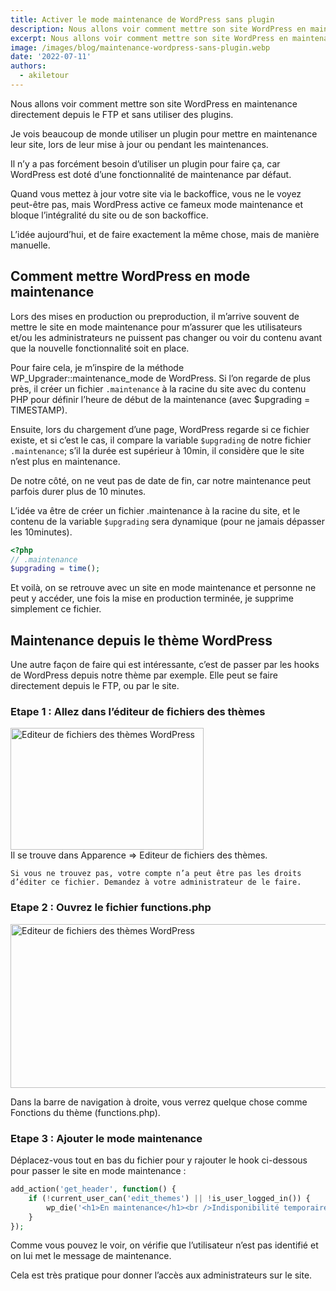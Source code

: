 ```yaml
---
title: Activer le mode maintenance de WordPress sans plugin
description: Nous allons voir comment mettre son site WordPress en maintenance directement depuis le FTP et sans utiliser des plugins.
excerpt: Nous allons voir comment mettre son site WordPress en maintenance directement depuis le FTP et sans utiliser des plugins. Je vois beaucoup de monde utiliser un plugin pour mettre en maintenance leur site, lors de leur mise à jour ou pendant les maintenances. Il n’y a pas forcément besoin d’utiliser un plugin pour faire ça...
image: /images/blog/maintenance-wordpress-sans-plugin.webp
date: '2022-07-11'
authors:
  - akiletour
---
```


<Callout>
  Nous allons voir comment mettre son site WordPress en maintenance directement
  depuis le FTP et sans utiliser des plugins.
</Callout>

Je vois beaucoup de monde utiliser un plugin pour mettre en maintenance leur site, lors de leur mise à jour ou pendant les maintenances.

Il n’y a pas forcément besoin d’utiliser un plugin pour faire ça, car WordPress est doté d’une fonctionnalité de maintenance par défaut.

Quand vous mettez à jour votre site via le backoffice, vous ne le voyez peut-être pas, mais WordPress active ce fameux mode maintenance et bloque l’intégralité du site ou de son backoffice.

L’idée aujourd’hui, et de faire exactement la même chose, mais de manière manuelle.

## Comment mettre WordPress en mode maintenance

Lors des mises en production ou preproduction, il m’arrive souvent de mettre le site en mode maintenance pour m’assurer que les utilisateurs et/ou les administrateurs ne puissent pas changer ou voir du contenu avant que la nouvelle fonctionnalité soit en place.

Pour faire cela, je m’inspire de la méthode WP_Upgrader::maintenance_mode de WordPress. Si l’on regarde de plus près, il créer un fichier `.maintenance` à la racine du site avec du contenu PHP pour définir l’heure de début de la maintenance (avec $upgrading = TIMESTAMP).

Ensuite, lors du chargement d’une page, WordPress regarde si ce fichier existe, et si c’est le cas, il compare la variable `$upgrading` de notre fichier `.maintenance`; s’il la durée est supérieur à 10min, il considère que le site n’est plus en maintenance.

De notre côté, on ne veut pas de date de fin, car notre maintenance peut parfois durer plus de 10 minutes.

L’idée va être de créer un fichier .maintenance à la racine du site, et le contenu de la variable `$upgrading` sera dynamique (pour ne jamais dépasser les 10minutes).

```php
<?php
// .maintenance
$upgrading = time();
```

Et voilà, on se retrouve avec un site en mode maintenance et personne ne peut y accéder, une fois la mise en production terminée, je supprime simplement ce fichier.

## Maintenance depuis le thème WordPress

Une autre façon de faire qui est intéressante, c’est de passer par les hooks de WordPress depuis notre thème par exemple. Elle peut se faire directement depuis le FTP, ou par le site.

### Etape 1 : Allez dans l’éditeur de fichiers des thèmes

<div className="flex items-center gap-2">
  <Image
    src="/images/blog/editeur-theme-wordpress-option.webp"
    width="309"
    height="195"
    alt="Editeur de fichiers des thèmes WordPress"
    className="flex-none"
  />

  <div>
    Il se trouve dans Apparence => Editeur de fichiers des thèmes.

    Si vous ne trouvez pas, votre compte n’a peut être pas les droits d’éditer ce fichier. Demandez à votre administrateur de le faire.

  </div>
</div>

### Etape 2 : Ouvrez le fichier functions.php

<div className="flex items-center gap-2">
  <Image
    src="/images/blog/editeur-theme-wordpress-option2.webp"
    width="520"
    height="262"
    alt="Editeur de fichiers des thèmes WordPress"
    className="flex-none"
  />

Dans la barre de navigation à droite, vous verrez quelque chose comme Fonctions du thème (functions.php).

</div>

### Etape 3 : Ajouter le mode maintenance

Déplacez-vous tout en bas du fichier pour y rajouter le hook ci-dessous pour passer le site en mode maintenance :

```php
add_action('get_header', function() {
	if (!current_user_can('edit_themes') || !is_user_logged_in()) {
		wp_die('<h1>En maintenance</h1><br />Indisponibilité temporaire pour cause de maintenance. Veuillez revenir dans un instant.');
	}
});
```

Comme vous pouvez le voir, on vérifie que l’utilisateur n’est pas identifié et on lui met le message de maintenance.

Cela est très pratique pour donner l’accès aux administrateurs sur le site.
